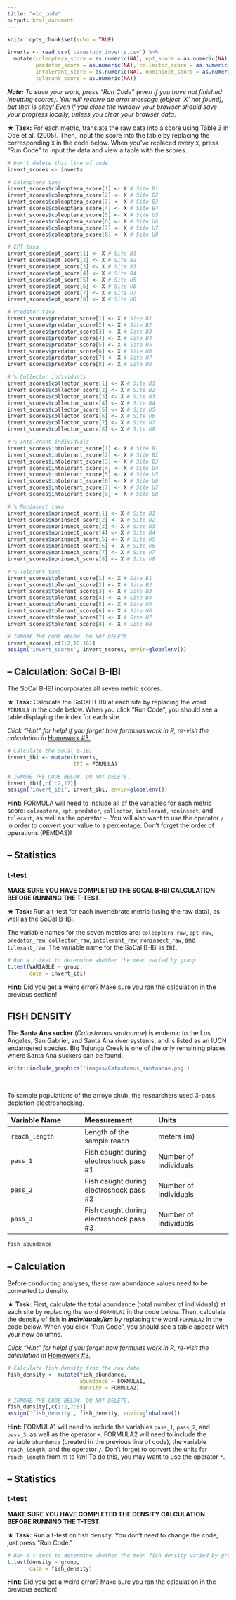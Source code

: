 ```yaml
---
title: "old_code"
output: html_document
---
```


```r
knitr::opts_chunk$set(echo = TRUE)
```

```r

inverts <- read_csv('casestudy_inverts.csv') %>% 
  mutate(coleoptera_score = as.numeric(NA), ept_score = as.numeric(NA), 
         predator_score = as.numeric(NA), collector_score = as.numeric(NA),
         intolerant_score = as.numeric(NA), noninsect_score = as.numeric(NA),
         tolerant_score = as.numeric(NA))

```


***Note:*** *To save your work, press "Run Code" (even if you have not finished inputting scores). You will receive an error message (object 'X' not found), but that is okay! Even if you close the window your browser should save your progress locally, unless you clear your browser data.*


$\bigstar$ **Task:** For each metric, translate the raw data into a score using Table 3 in Ode et al. (2005). Then, input the score into the table by replacing the corresponding `X` in the code below. When you've replaced every `X`, press "Run Code" to input the data and view a table with the scores.

```r

# Don't delete this line of code
invert_scores <- inverts

# Coleoptera taxa
invert_scores$coleoptera_score[1] <- X # Site B1
invert_scores$coleoptera_score[2] <- X # Site B2
invert_scores$coleoptera_score[3] <- X # Site B3
invert_scores$coleoptera_score[4] <- X # Site B4
invert_scores$coleoptera_score[5] <- X # Site U5
invert_scores$coleoptera_score[6] <- X # Site U6
invert_scores$coleoptera_score[7] <- X # Site U7
invert_scores$coleoptera_score[8] <- X # Site U8

# EPT taxa
invert_scores$ept_score[1] <- X # Site B1
invert_scores$ept_score[2] <- X # Site B2
invert_scores$ept_score[3] <- X # Site B3
invert_scores$ept_score[4] <- X # Site B4
invert_scores$ept_score[5] <- X # Site U5
invert_scores$ept_score[6] <- X # Site U6
invert_scores$ept_score[7] <- X # Site U7
invert_scores$ept_score[8] <- X # Site U8

# Predator taxa
invert_scores$predator_score[1] <- X # Site B1
invert_scores$predator_score[2] <- X # Site B2
invert_scores$predator_score[3] <- X # Site B3
invert_scores$predator_score[4] <- X # Site B4
invert_scores$predator_score[5] <- X # Site U5
invert_scores$predator_score[6] <- X # Site U6
invert_scores$predator_score[7] <- X # Site U7
invert_scores$predator_score[8] <- X # Site U8

# % Collector individuals
invert_scores$collector_score[1] <- X # Site B1
invert_scores$collector_score[2] <- X # Site B2
invert_scores$collector_score[3] <- X # Site B3
invert_scores$collector_score[4] <- X # Site B4
invert_scores$collector_score[5] <- X # Site U5
invert_scores$collector_score[6] <- X # Site U6
invert_scores$collector_score[7] <- X # Site U7
invert_scores$collector_score[8] <- X # Site U8

# % Intolerant individuals
invert_scores$intolerant_score[1] <- X # Site B1
invert_scores$intolerant_score[2] <- X # Site B2
invert_scores$intolerant_score[3] <- X # Site B3
invert_scores$intolerant_score[4] <- X # Site B4
invert_scores$intolerant_score[5] <- X # Site U5
invert_scores$intolerant_score[6] <- X # Site U6
invert_scores$intolerant_score[7] <- X # Site U7
invert_scores$intolerant_score[8] <- X # Site U8

# % Noninsect taxa
invert_scores$noninsect_score[1] <- X # Site B1
invert_scores$noninsect_score[2] <- X # Site B2
invert_scores$noninsect_score[3] <- X # Site B3
invert_scores$noninsect_score[4] <- X # Site B4
invert_scores$noninsect_score[5] <- X # Site U5
invert_scores$noninsect_score[6] <- X # Site U6
invert_scores$noninsect_score[7] <- X # Site U7
invert_scores$noninsect_score[8] <- X # Site U8

# % Tolerant taxa
invert_scores$tolerant_score[1] <- X # Site B1
invert_scores$tolerant_score[2] <- X # Site B2
invert_scores$tolerant_score[3] <- X # Site B3
invert_scores$tolerant_score[4] <- X # Site B4
invert_scores$tolerant_score[5] <- X # Site U5
invert_scores$tolerant_score[6] <- X # Site U6
invert_scores$tolerant_score[7] <- X # Site U7
invert_scores$tolerant_score[8] <- X # Site U8

# IGNORE THE CODE BELOW. DO NOT DELETE.
invert_scores[,c(1:2,10:16)]
assign('invert_scores', invert_scores, envir=globalenv())

```



## -- Calculation: SoCal B-IBI

The SoCal B-IBI incorporates all seven metric scores.

$\bigstar$ **Task:** Calculate the SoCal B-IBI at each site by replacing the word `FORMULA` in the code below. When you click "Run Code", you should see a table displaying the index for each site.

*Click "Hint" for help! If you forget how formulas work in R, re-visit the calculation in* [Homework #3.](https://katekathrynkat.shinyapps.io/eemb148_hw3/#section-calculation-k)
```r

# Calculate the SoCal B-IBI
invert_ibi <- mutate(inverts,
                     IBI = FORMULA)

# IGNORE THE CODE BELOW. DO NOT DELETE.
invert_ibi[,c(1:2,17)]
assign('invert_ibi', invert_ibi, envir=globalenv())

```

<div id="ibi-calculation-hint">
**Hint:** FORMULA will need to include all of the variables for each metric score: `coleoptera`, `ept`, `predator`, `collector`, `intolerant`, `noninsect`, and `tolerant`, as well as the operator `+`. You will also want to use the operator `/` in order to convert your value to a percentage. Don't forget the order of operations (PEMDAS)!
</div>

## -- Statistics

### t-test

**MAKE SURE YOU HAVE COMPLETED THE SOCAL B-IBI CALCULATION BEFORE RUNNING THE T-TEST.**

$\bigstar$ **Task:** Run a t-test for each invertebrate metric (using the raw data), as well as the SoCal B-IBI.

The variable names for the seven metrics are: `coleoptera_raw`, `ept_raw`, `predator_raw`, `collector_raw`, `intolerant_raw`, `noninsect_raw`, and `tolerant_raw`. The variable name for the SoCal B-IBI is `IBI`.

```r

# Run a t-test to determine whether the mean varied by group
t.test(VARIABLE ~ group,
       data = invert_ibi)

```

<div id="ibi-ttest-hint">
**Hint:** Did you get a weird error? Make sure you ran the calculation in the previous section!
</div>





## FISH DENSITY

The **Santa Ana sucker** (*Catostomus santaanae*) is endemic to the Los Angeles, San Gabriel, and Santa Ana river systems, and is listed as an IUCN endangered species. Big Tujunga Creek is one of the only remaining places where Santa Ana suckers can be found.

```r
knitr::include_graphics('images/Catostomus_santaanae.png')
```

<br>

To sample populations of the arroyo chub, the researchers used 3-pass depletion electroshocking.

| Variable Name | Measurement | Units | 
| :- | :- | :- | 
| `reach_length` | Length of the sample reach | meters (m) |
| `pass_1` | Fish caught during electroshock pass #1 | Number of individuals |
| `pass_2` | Fish caught during electroshock pass #2 | Number of individuals |
| `pass_3` | Fish caught during electroshock pass #3 | Number of individuals |

```r
fish_abundance 
```

## -- Calculation

Before conducting analyses, these raw abundance values need to be converted to density.

$\bigstar$ **Task:** First, calculate the total abundance (total number of individuals) at each site by replacing the word `FORMULA1` in the code below. Then, calculate the density of fish in ***individuals/km*** by replacing the word `FORMULA2` in the code below. When you click "Run Code", you should see a table appear with your new columns.

*Click "Hint" for help! If you forget how formulas work in R, re-visit the calculation in* [Homework #3.](https://katekathrynkat.shinyapps.io/eemb148_hw3/#section-calculation-k)

```r

# Calculate fish density from the raw data
fish_density <- mutate(fish_abundance,
                       abundance = FORMULA1,
                       density = FORMULA2)

# IGNORE THE CODE BELOW. DO NOT DELETE.
fish_density[,c(1:2,7:8)]
assign('fish_density', fish_density, envir=globalenv())

```

<div id="calculate-density-hint">
**Hint:** FORMULA1 will need to include the variables `pass_1`, `pass_2`, and `pass_3`, as well as the operator `+`. FORMULA2 will need to include the variable `abundance` (created in the previous line of code), the variable `reach_length`, and the operator `/`. Don't forget to convert the units for `reach_length` from *m* to *km*! To do this, you may want to use the operator `*`.
</div>

## -- Statistics

### t-test

**MAKE SURE YOU HAVE COMPLETED THE DENSITY CALCULATION BEFORE RUNNING THE T-TEST.**

$\bigstar$ **Task:** Run a t-test on fish density. You don't need to change the code; just press "Run Code."

```r

# Run a t-test to determine whether the mean fish density varied by group
t.test(density ~ group,
       data = fish_density)

```

<div id="density-ttest-hint">
**Hint:** Did you get a weird error? Make sure you ran the calculation in the previous section!
</div>